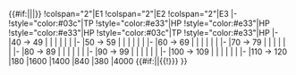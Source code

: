 {{#if:{{{rows|}}}||{{{!}} class="wikitable typography-xl-optout" align="center"}}
|-
!style="width:20%" rowspan="2"|Medium{{#if:{{{rows|}}}|<sup>{{Edit|Winter 2019 Event/Info/Medium HP}}</sup>}}
!colspan="2"|E1
!colspan="2"|E2
!colspan="2"|E3
|-
!style="color:#03c"|TP
!style="color:#e33"|HP
!style="color:#e33"|HP
!style="color:#e33"|HP
!style="color:#03c"|TP
!style="color:#e33"|HP
|-
|40 → 49
|
|
|
|
|
|
|-
|50 → 59
|
|
|
|
|
|
|-
|60 → 69
|
|
|
|
|
|
|-
|70 → 79
|
|
|
|
|
|
|-
|80 → 89
|
|
|
|
|
|
|-
|90 → 99
|
|
|
|
|
|
|-
|100 → 109
|
|
|
|
|
|
|-
|110 → 120
|180
|1600
|1400
|840
|380
|4000
{{#if:{{{rows|}}}||{{!}}} }}